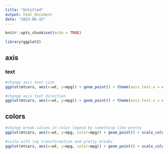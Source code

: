 ```yaml
---
title: "Untitled"
output: html_document
date: "2023-06-15"
---
```


```r
knitr::opts_chunk$set(echo = TRUE)
```


```r
library(ggplot2)
```

## axis
### text
```r
#change axis text size
ggplot(mtcars, aes(x=wt, y=mpg)) + geom_point() + theme(axis.text.x = element_text(size=20), axis.text.y = element_text(size=20))

#change axis text direction
ggplot(mtcars, aes(x=wt, y=mpg)) + geom_point() + theme(axis.text.x = element_text(angle=45, hjust=1), axis.text.y = element_text(angle=45, hjust=1))

```

## colors
```r
#change break values in color legend by something like pretty
ggplot(mtcars, aes(x=wt, y=mpg, color=mpg)) + geom_point() + scale_color_gradientn(colours = rainbow(5), breaks = pretty(mtcars$mpg, n=5))

#scale with log transformation and pretty breaks
ggplot(mtcars, aes(x=wt, y=mpg, color=mpg)) + geom_point() + scale_color_gradientn(colours = rainbow(5), breaks = pretty(log(mtcars$mpg), n=5))


```

